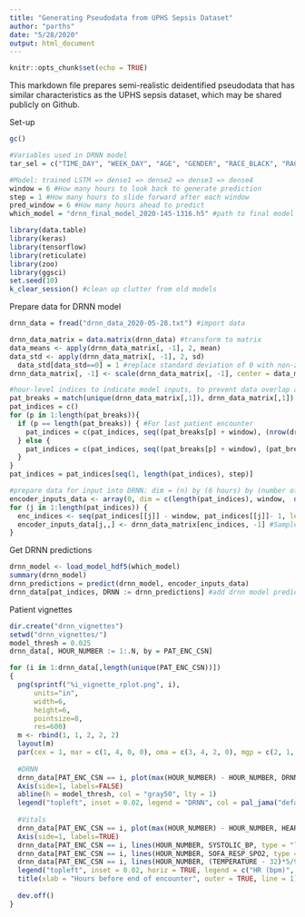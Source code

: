 ```yaml
---
title: "Generating Pseudodata from UPHS Sepsis Dataset"
author: "parths"
date: "5/28/2020"
output: html_document
---
```


```r
knitr::opts_chunk$set(echo = TRUE)
```

This markdown file prepares semi-realistic deidentified pseudodata that has similar characteristics as the UPHS sepsis dataset, which may be shared publicly on Github.  
    
Set-up
```r
gc()

#Variables used in DRNN model
tar_sel = c("TIME_DAY", "WEEK_DAY", "AGE", "GENDER", "RACE_BLACK", "RACE_ASIAN", "RACE_OTHER", "RACE_UNKNOWN", "ICU_DISCHARGE", "SURGERY", "OBGYN", "LACTATE_RESULT", "HEART_RATE", "SYSTOLIC_BP", "TEMPERATURE", "RESPIRATORY_RATE", "SOFA_RESP_SUPPORT_FLAG", "SOFA_RESP_SPO2", "SOFA_PLATELET_RESULT", "SOFA_CREATININE_RESULT", "SOFA_BILIRUBIN_RESULT", "SOFA_CVS_MAP_RESULT", "SOFA_CNS_GLASGOW_RESULT", "SOFA_URINE_OUTPUT_24HR", "BLOOD_CULTURE_DRAWN_FLAG", "TEMPERATURE_24HR_MAX", "TEMPERATURE_24HR_MIN", "SYSTOLIC_BP_24HR_MAX", "SYSTOLIC_BP_24HR_MIN", "HEART_RATE_24HR_MAX", "HEART_RATE_24HR_MIN", "RESPIRATORY_RATE_24HR_MAX", "RESPIRATORY_RATE_24HR_MIN", "SOFA_RESP_SPO2_24HR_MIN", "SOFA_PLATELET_RESULT_24HR_MIN", "SOFA_BILIRUBIN_RESULT_24HR_MAX", "SOFA_CVS_MAP_RESULT_24HR_MIN", "SOFA_CNS_GLASGOW_RESULT_24HR_MIN", "SOFA_CREATININE_RESULT_24HR_MAX", "LACTATE_RESULT_28HR", "TEMPERATURE_72HR_MAX", "TEMPERATURE_72HR_MIN", "SYSTOLIC_BP_72HR_MAX", "SYSTOLIC_BP_72HR_MIN", "HEART_RATE_72HR_MAX", "HEART_RATE_72HR_MIN", "RESPIRATORY_RATE_72HR_MAX", "RESPIRATORY_RATE_72HR_MIN", "SOFA_RESP_SPO2_72HR_MIN", "SOFA_PLATELET_RESULT_72HR_MIN", "SOFA_BILIRUBIN_RESULT_72HR_MAX", "SOFA_CVS_MAP_RESULT_72HR_MIN", "SOFA_CNS_GLASGOW_RESULT_72HR_MIN", "SOFA_CREATININE_RESULT_72HR_MAX", "LACTATE_RESULT_FREQ", "TEMPERATURE_FREQ", "RESPIRATORY_RATE_FREQ", "SYSTOLIC_BP_FREQ", "HEART_RATE_FREQ", "GRAM_POS", "GRAM_NEG")

#Model: trained LSTM => dense1 => dense2 => dense3 => dense4
window = 6 #How many hours to look back to generate prediction
step = 1 #How many hours to slide forward after each window
pred_window = 6 #How many hours ahead to predict
which_model = "drnn_final_model_2020-145-1316.h5" #path to final model

library(data.table)
library(keras)
library(tensorflow)
library(reticulate)
library(zoo)
library(ggsci)
set.seed(10)
k_clear_session() #clean up clutter from old models
```
  
Prepare data for DRNN model
```r
drnn_data = fread("drnn_data_2020-05-28.txt") #import data

drnn_data_matrix = data.matrix(drnn_data) #transform to matrix
data_means <- apply(drnn_data_matrix[, -1], 2, mean)
data_std <- apply(drnn_data_matrix[, -1], 2, sd)
  data_std[data_std==0] = 1 #replace standard deviation of 0 with non-zero
drnn_data_matrix[, -1] <- scale(drnn_data_matrix[, -1], center = data_means, scale = data_std) #normalize data to variable mean/sd

#hour-level indices to indicate model inputs, to prevent data overlap across different patients
pat_breaks = match(unique(drnn_data_matrix[,1]), drnn_data_matrix[,1])
pat_indices = c()
for (p in 1:length(pat_breaks)){
  if (p == length(pat_breaks)) { #For last patient encounter
    pat_indices = c(pat_indices, seq((pat_breaks[p] + window), (nrow(drnn_data_matrix))))
  } else {
    pat_indices = c(pat_indices, seq((pat_breaks[p] + window), (pat_breaks[p+1])))
  }
}
pat_indices = pat_indices[seq(1, length(pat_indices), step)]

#prepare data for input into DRNN: dim = (n) by (6 hours) by (number of variables) 
encoder_inputs_data <- array(0, dim = c(length(pat_indices), window,  dim(drnn_data_matrix[,-1])[[-1]])) #Dim = batch_size by window by vars
for (j in 1:length(pat_indices)) {
  enc_indices <- seq(pat_indices[[j]] - window, pat_indices[[j]]- 1, length.out = window) #Indices for encoder input observations for window j
  encoder_inputs_data[j,,] <- drnn_data_matrix[enc_indices, -1] #Sample j
}
```
  
Get DRNN predictions
```r
drnn_model <- load_model_hdf5(which_model)
summary(drnn_model)
drnn_predictions = predict(drnn_model, encoder_inputs_data)
drnn_data[pat_indices, DRNN := drnn_predictions] #add drnn model predictions to data table
```
  
Patient vignettes
```r
dir.create("drnn_vignettes")
setwd("drnn_vignettes/")
model_thresh = 0.025
drnn_data[, HOUR_NUMBER := 1:.N, by = PAT_ENC_CSN]

for (i in 1:drnn_data[,length(unique(PAT_ENC_CSN))])
{
  png(sprintf("%i_vignette_rplot.png", i),  
      units="in", 
      width=6, 
      height=6, 
      pointsize=8,  
      res=600)
  m <- rbind(1, 1, 2, 2, 2)
  layout(m)
  par(cex = 1, mar = c(1, 4, 0, 0), oma = c(3, 4, 2, 0), mgp = c(2, 1, 0))
  
  #DRNN
  drnn_data[PAT_ENC_CSN == i, plot(max(HOUR_NUMBER) - HOUR_NUMBER, DRNN, type = "l", col = pal_jama("default")(4)[1], ylim = c(0, 0.14), xlim = rev(range(HOUR_NUMBER)), xaxt='n', ylab = "DRNN output")]
  Axis(side=1, labels=FALSE)
  abline(h = model_thresh, col = "gray50", lty = 1)
  legend("topleft", inset = 0.02, legend = "DRNN", col = pal_jama("default")(4)[1], lty = 1, cex = 0.8)
        
  #Vitals
  drnn_data[PAT_ENC_CSN == i, plot(max(HOUR_NUMBER) - HOUR_NUMBER, HEART_RATE, type = "l", col = "purple", , xlim = rev(range(HOUR_NUMBER)), ylim = c(0, 200), xaxt='n', ylab = "Vital signs")]
  Axis(side=1, labels=TRUE)
  drnn_data[PAT_ENC_CSN == i, lines(HOUR_NUMBER, SYSTOLIC_BP, type = "l", col = "blue")]
  drnn_data[PAT_ENC_CSN == i, lines(HOUR_NUMBER, SOFA_RESP_SPO2, type = "l", col = "green")]
  drnn_data[PAT_ENC_CSN == i, lines(HOUR_NUMBER, (TEMPERATURE - 32)*5/9, type = "l", col = "orange")]
  legend("topleft", inset = 0.02, horiz = TRUE, legend = c("HR (bpm)", "SBP (mmHg)", "SPO2 (%)", "Temp (C)"), col = c("purple", "blue", "green", "orange"), lty = 1, cex = 0.8)
  title(xlab = "Hours before end of encounter", outer = TRUE, line = 1)
  
  dev.off()
}
```
